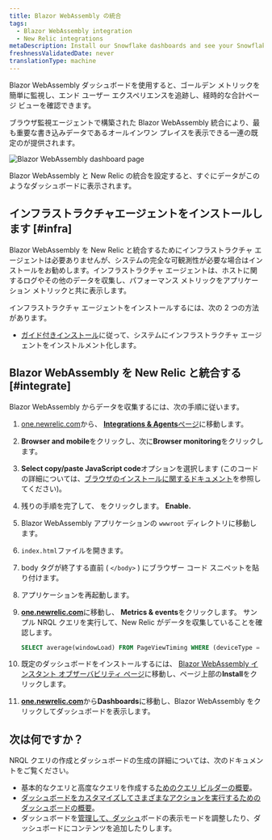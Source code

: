 ```yaml
---
title: Blazor WebAssembly の統合
tags:
  - Blazor WebAssembly integration
  - New Relic integrations
metaDescription: Install our Snowflake dashboards and see your Snowflake data in New Relic.
freshnessValidatedDate: never
translationType: machine
---
```


Blazor WebAssembly ダッシュボードを使用すると、ゴールデン メトリックを簡単に監視し、エンド ユーザー エクスペリエンスを追跡し、経時的な合計ページ ビューを確認できます。

ブラウザ監視エージェントで構築された Blazor WebAssembly 統合により、最も重要な書き込みデータであるオールインワン プレイスを表示できる一連の既定の<InlinePopover type="dashboards"/>が提供されます。

<img
  title="Blazor WebAssembly dashboard"
  alt="Blazor WebAssembly dashboard page"
  src="/images/infrastructure_screenshot-full_Blazor-WebAssembly-dashboard.webp"
/>

<figcaption>
  Blazor WebAssembly と New Relic の統合を設定すると、すぐにデータがこのようなダッシュボードに表示されます。
</figcaption>

## インフラストラクチャエージェントをインストールします [#infra]

Blazor WebAssembly を New Relic と統合するためにインフラストラクチャ エージェントは必要ありませんが、システムの完全な可観測性が必要な場合はインストールをお勧めします。インフラストラクチャ エージェントは、ホストに関するログやその他のデータを収集し、パフォーマンス メトリックをアプリケーション メトリックと共に表示します。

インフラストラクチャ エージェントをインストールするには、次の 2 つの方法があります。

* [ガイド付きインストール](https://one.newrelic.com/launcher/catalog-pack-details.launcher/?pane=eyJuZXJkbGV0SWQiOiJucjEtY29yZS5saXN0aW5nIn0=&cards%5B0%5D=eyJuZXJkbGV0SWQiOiJucjEtaW5zdGFsbC1uZXdyZWxpYy5ucjEtaW5zdGFsbC1uZXdyZWxpYyJ9)に従って、システムにインフラストラクチャ エージェントをインストルメント化します。

## Blazor WebAssembly を New Relic と統合する [#integrate]

Blazor WebAssembly からデータを収集するには、次の手順に従います。

1. [one.newrelic.com](https://one.newrelic.com)から、 [<DNT>**Integrations & Agents**</DNT>ページ](https://one.newrelic.com/marketplace)に移動します。

2. <DNT>**Browser and mobile**</DNT>をクリックし、次に<DNT>**Browser monitoring**</DNT>をクリックします。

3. <DNT>**Select copy/paste JavaScript code**</DNT>オプションを選択します (このコードの詳細については、[ブラウザのインストールに関するドキュメント](/docs/browser/browser-monitoring/installation/install-browser-monitoring-agent)を参照してください)。

4. 残りの手順を完了して、 をクリックします。 <DNT>**Enable.**</DNT>

5. Blazor WebAssembly アプリケーションの `wwwroot` ディレクトリに移動します。

6. `index.html`ファイルを開きます。

7. body タグが終了する直前 ( `</body>` ) にブラウザー コード スニペットを貼り付けます。

8. アプリケーションを再起動します。

9. <DNT>**[one.newrelic.com](https://one.newrelic.com/all-capabilities)**</DNT>に移動し、 <DNT>**Metrics & events**</DNT>をクリックします。 サンプル NRQL クエリを実行して、New Relic がデータを収集していることを確認します。

   ```sql
   SELECT average(windowLoad) FROM PageViewTiming WHERE (deviceType = 'Desktop') FACET `userAgentName` SINCE 604800 seconds AGO TIMESERIES
   ```

10. 既定のダッシュボードをインストールするには、 [Blazor WebAssembly インスタント オブザーバビリティ ページ](https://newrelic.com/instant-observability/blazor-web-assembly)に移動し、ページ上部の<DNT>**Install**</DNT>をクリックします。

11. <DNT>**[one.newrelic.com](https://one.newrelic.com/all-capabilities)**</DNT>から<DNT>**Dashboards**</DNT>に移動し、Blazor WebAssembly をクリックしてダッシュボードを表示します。

## 次は何ですか？

NRQL クエリの作成とダッシュボードの生成の詳細については、次のドキュメントをご覧ください。

* 基本的なクエリと高度なクエリを作成する[ためのクエリ ビルダーの概要](/docs/query-your-data/explore-query-data/query-builder/introduction-query-builder)。
* [ダッシュボードをカスタマイズしてさまざまなアクションを実行するためのダッシュボードの概要](/docs/query-your-data/explore-query-data/dashboards/introduction-dashboards)。
* ダッシュボードを[管理して、ダッシュ](/docs/query-your-data/explore-query-data/dashboards/manage-your-dashboard)ボードの表示モードを調整したり、ダッシュボードにコンテンツを追加したりします。
